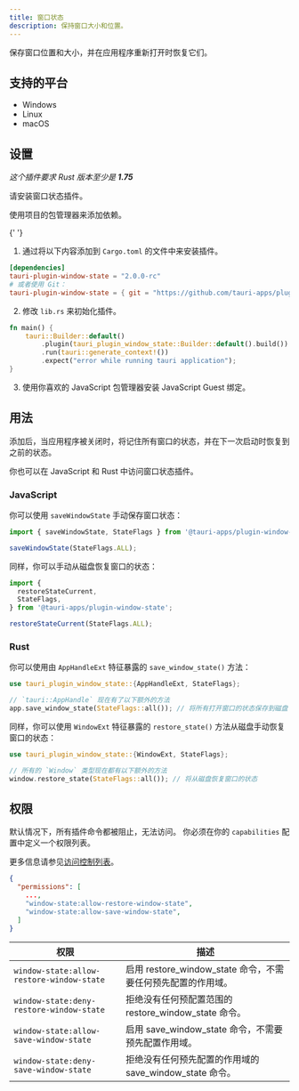 ```yaml
---
title: 窗口状态
description: 保持窗口大小和位置。
---
```



<PluginLinks plugin="window-state" />

保存窗口位置和大小，并在应用程序重新打开时恢复它们。

## 支持的平台

- Windows
- Linux
- macOS

## 设置

_这个插件要求 Rust 版本至少是 **1.75**_

请安装窗口状态插件。

<Tabs>
  <TabItem label="自动">

使用项目的包管理器来添加依赖。

{' '}

<CommandTabs
  npm="npm run tauri add window-state"
  yarn="yarn run tauri add window-state"
  pnpm="pnpm tauri add window-state"
  bun="bun tauri add window-state"
  cargo="cargo tauri add window-state"
/>

  </TabItem>
  <TabItem label="手动">

1. 通过将以下内容添加到 `Cargo.toml` 的文件中来安装插件。

```toml title="src-tauri/Cargo.toml"
[dependencies]
tauri-plugin-window-state = "2.0.0-rc"
# 或者使用 Git：
tauri-plugin-window-state = { git = "https://github.com/tauri-apps/plugins-workspace", branch = "v2" }
```

2. 修改 `lib.rs` 来初始化插件。

```rust title="src-tauri/src/main.rs" {3}
fn main() {
    tauri::Builder::default()
        .plugin(tauri_plugin_window_state::Builder::default().build())
        .run(tauri::generate_context!())
        .expect("error while running tauri application");
}
```

3. 使用你喜欢的 JavaScript 包管理器安装 JavaScript Guest 绑定。

  <CommandTabs
      npm="npm install @tauri-apps/plugin-window-state"
      yarn="yarn add @tauri-apps/plugin-window-state"
      pnpm="pnpm add @tauri-apps/plugin-window-state"
      bun="bun add @tauri-apps/plugin-window-state"
  />
  </TabItem>
</Tabs>

## 用法

添加后，当应用程序被关闭时，将记住所有窗口的状态，并在下一次启动时恢复到之前的状态。

你也可以在 JavaScript 和 Rust 中访问窗口状态插件。

### JavaScript

你可以使用 `saveWindowState` 手动保存窗口状态：

```javascript
import { saveWindowState, StateFlags } from '@tauri-apps/plugin-window-state';

saveWindowState(StateFlags.ALL);
```

同样，你可以手动从磁盘恢复窗口的状态：

```javascript
import {
  restoreStateCurrent,
  StateFlags,
} from '@tauri-apps/plugin-window-state';

restoreStateCurrent(StateFlags.ALL);
```

### Rust

你可以使用由 `AppHandleExt` 特征暴露的 `save_window_state()` 方法：

```rust
use tauri_plugin_window_state::{AppHandleExt, StateFlags};

// `tauri::AppHandle` 现在有了以下额外的方法
app.save_window_state(StateFlags::all()); // 将所有打开窗口的状态保存到磁盘
```

同样，你可以使用 `WindowExt` 特征暴露的 `restore_state()` 方法从磁盘手动恢复窗口的状态：

```rust
use tauri_plugin_window_state::{WindowExt, StateFlags};

// 所有的 `Window` 类型现在都有以下额外的方法
window.restore_state(StateFlags::all()); // 将从磁盘恢复窗口的状态
```

## 权限

默认情况下，所有插件命令都被阻止，无法访问。
你必须在你的 `capabilities` 配置中定义一个权限列表。

更多信息请参见[访问控制列表](/zh-cn/reference/acl)。

```json title="src-tauri/capabilities/main.json" ins={4-5}
{
  "permissions": [
    ...,
    "window-state:allow-restore-window-state",
    "window-state:allow-save-window-state",
  ]
}
```

| 权限                                      | 描述                                                         |
| ----------------------------------------- | ------------------------------------------------------------ |
| `window-state:allow-restore-window-state` | 启用 restore_window_state 命令，不需要任何预先配置的作用域。 |
| `window-state:deny-restore-window-state`  | 拒绝没有任何预配置范围的 restore_window_state 命令。         |
| `window-state:allow-save-window-state`    | 启用 save_window_state 命令，不需要预先配置作用域。          |
| `window-state:deny-save-window-state`     | 拒绝没有任何预先配置的作用域的 save_window_state 命令。      |
